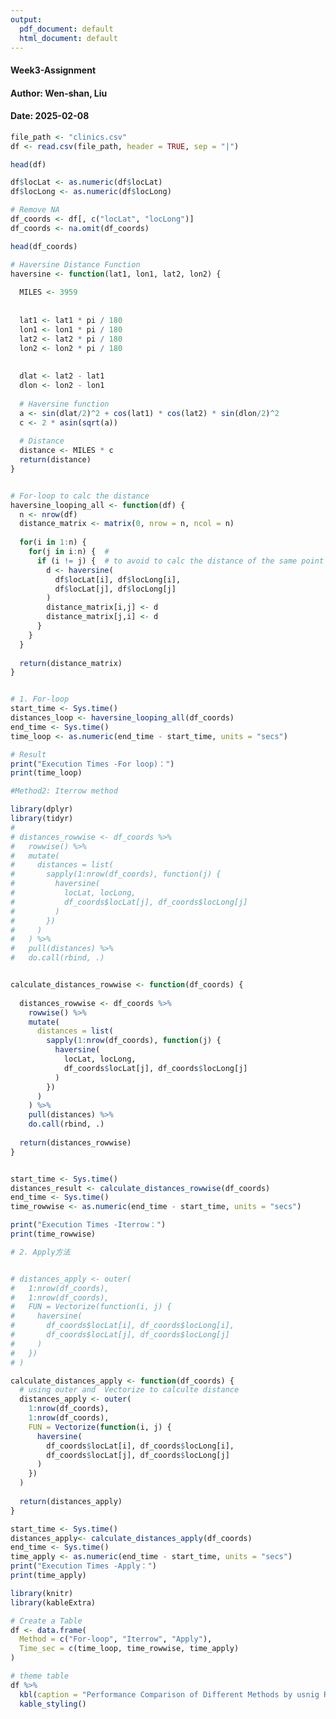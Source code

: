 ```yaml
---
output:
  pdf_document: default
  html_document: default
---
```

#### Week3-Assignment
#### Author: Wen-shan, Liu
#### Date: 2025-02-08


```r

file_path <- "clinics.csv" 
df <- read.csv(file_path, header = TRUE, sep = "|")

head(df)
```

```r

df$locLat <- as.numeric(df$locLat)
df$locLong <- as.numeric(df$locLong)

# Remove NA
df_coords <- df[, c("locLat", "locLong")]
df_coords <- na.omit(df_coords)

head(df_coords)
```



```r

# Haversine Distance Function
haversine <- function(lat1, lon1, lat2, lon2) {
  
  MILES <- 3959
  
  
  lat1 <- lat1 * pi / 180
  lon1 <- lon1 * pi / 180
  lat2 <- lat2 * pi / 180
  lon2 <- lon2 * pi / 180
  
 
  dlat <- lat2 - lat1
  dlon <- lon2 - lon1
  
  # Haversine function
  a <- sin(dlat/2)^2 + cos(lat1) * cos(lat2) * sin(dlon/2)^2
  c <- 2 * asin(sqrt(a))
  
  # Distance 
  distance <- MILES * c
  return(distance)
}



```


```r

# For-loop to calc the distance
haversine_looping_all <- function(df) {
  n <- nrow(df)
  distance_matrix <- matrix(0, nrow = n, ncol = n)
  
  for(i in 1:n) {
    for(j in i:n) {  #
      if (i != j) {  # to avoid to calc the distance of the same point 
        d <- haversine(
          df$locLat[i], df$locLong[i],
          df$locLat[j], df$locLong[j]
        )
        distance_matrix[i,j] <- d
        distance_matrix[j,i] <- d  
      }
    }
  }
  
  return(distance_matrix)
}


# 1. For-loop
start_time <- Sys.time()
distances_loop <- haversine_looping_all(df_coords)
end_time <- Sys.time()
time_loop <- as.numeric(end_time - start_time, units = "secs")

# Result
print("Execution Times -For loop)：")
print(time_loop)
```
```r
#Method2: Iterrow method

library(dplyr)
library(tidyr)
# 
# distances_rowwise <- df_coords %>%
#   rowwise() %>%
#   mutate(
#     distances = list(
#       sapply(1:nrow(df_coords), function(j) {
#         haversine(
#           locLat, locLong,
#           df_coords$locLat[j], df_coords$locLong[j]
#         )
#       })
#     )
#   ) %>%
#   pull(distances) %>%
#   do.call(rbind, .)


calculate_distances_rowwise <- function(df_coords) {
 
  distances_rowwise <- df_coords %>%
    rowwise() %>%
    mutate(
      distances = list(
        sapply(1:nrow(df_coords), function(j) {
          haversine(
            locLat, locLong,
            df_coords$locLat[j], df_coords$locLong[j]
          )
        })
      )
    ) %>%
    pull(distances) %>%
    do.call(rbind, .) 
  
  return(distances_rowwise)
}


start_time <- Sys.time()
distances_result <- calculate_distances_rowwise(df_coords)
end_time <- Sys.time()
time_rowwise <- as.numeric(end_time - start_time, units = "secs")

print("Execution Times -Iterrow：")
print(time_rowwise)


```

```r
# 2. Apply方法


# distances_apply <- outer(
#   1:nrow(df_coords),
#   1:nrow(df_coords),
#   FUN = Vectorize(function(i, j) {
#     haversine(
#       df_coords$locLat[i], df_coords$locLong[i],
#       df_coords$locLat[j], df_coords$locLong[j]
#     )
#   })
# )

calculate_distances_apply <- function(df_coords) {
  # using outer and  Vectorize to calculte distance
  distances_apply <- outer(
    1:nrow(df_coords),
    1:nrow(df_coords),
    FUN = Vectorize(function(i, j) {
      haversine(
        df_coords$locLat[i], df_coords$locLong[i],
        df_coords$locLat[j], df_coords$locLong[j]
      )
    })
  )
  
  return(distances_apply)
}

start_time <- Sys.time()
distances_apply<- calculate_distances_apply(df_coords)
end_time <- Sys.time()
time_apply <- as.numeric(end_time - start_time, units = "secs")
print("Execution Times -Apply：")
print(time_apply)

```




```r
library(knitr)
library(kableExtra)

# Create a Table 
df <- data.frame(
  Method = c("For-loop", "Iterrow", "Apply"),
  Time_sec = c(time_loop, time_rowwise, time_apply)  
)

# theme table
df %>%
  kbl(caption = "Performance Comparison of Different Methods by usnig R") %>%
  kable_styling()


```





